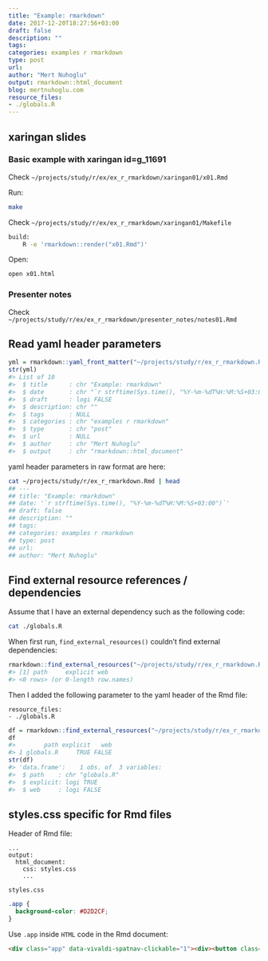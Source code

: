 ```yaml
---
title: "Example: rmarkdown"
date: 2017-12-20T18:27:56+03:00 
draft: false
description: ""
tags:
categories: examples r rmarkdown
type: post
url:
author: "Mert Nuhoglu"
output: rmarkdown::html_document
blog: mertnuhoglu.com
resource_files:
- ./globals.R
---
```


## xaringan slides

### Basic example with xaringan id=g_11691

Check `~/projects/study/r/ex/ex_r_rmarkdown/xaringan01/x01.Rmd`

Run:

```bash
make
```

Check `~/projects/study/r/ex/ex_r_rmarkdown/xaringan01/Makefile`

```bash
build:
	R -e 'rmarkdown::render("x01.Rmd")'
```

Open:

```bash
open x01.html
```

### Presenter notes

Check `~/projects/study/r/ex/ex_r_rmarkdown/presenter_notes/notes01.Rmd`

## Read yaml header parameters

``` r
yml = rmarkdown::yaml_front_matter("~/projects/study/r/ex_r_rmarkdown.Rmd")
str(yml)
#> List of 10
#>  $ title      : chr "Example: rmarkdown"
#>  $ date       : chr "`r strftime(Sys.time(), "%Y-%m-%dT%H:%M:%S+03:00")`"
#>  $ draft      : logi FALSE
#>  $ description: chr ""
#>  $ tags       : NULL
#>  $ categories : chr "examples r rmarkdown"
#>  $ type       : chr "post"
#>  $ url        : NULL
#>  $ author     : chr "Mert Nuhoglu"
#>  $ output     : chr "rmarkdown::html_document"
```

yaml header parameters in raw format are here:

``` bash
cat ~/projects/study/r/ex_r_rmarkdown.Rmd | head 
## ---
## title: "Example: rmarkdown"
## date: '`r strftime(Sys.time(), "%Y-%m-%dT%H:%M:%S+03:00")`'
## draft: false
## description: ""
## tags:
## categories: examples r rmarkdown
## type: post
## url:
## author: "Mert Nuhoglu"
```

## Find external resource references / dependencies

Assume that I have an external dependency such as the following code:

``` bash
cat ./globals.R
```

When first run, `find_external_resources()` couldn't find external dependencies:

``` r
rmarkdown::find_external_resources("~/projects/study/r/ex_r_rmarkdown.Rmd")
#> [1] path     explicit web     
#> <0 rows> (or 0-length row.names)
```

Then I added the following parameter to the yaml header of the Rmd file:

``` 
resource_files:
- ./globals.R
``` 

``` r
df = rmarkdown::find_external_resources("~/projects/study/r/ex_r_rmarkdown.Rmd")
df
#>        path explicit   web
#> 1 globals.R     TRUE FALSE
str(df)
#> 'data.frame':    1 obs. of  3 variables:
#>  $ path    : chr "globals.R"
#>  $ explicit: logi TRUE
#>  $ web     : logi FALSE
```

## styles.css specific for Rmd files

Header of Rmd file:

``` Rmd
...
output:
  html_document:
    css: styles.css
    ...
``` 

`styles.css`

``` css
.app {
  background-color: #D2D2CF;
}
``` 

Use `.app` inside `HTML` code in the Rmd document:

``` html
<div class="app" data-vivaldi-spatnav-clickable="1"><div><button class="get-first">Get first comment</button><div class="comment-details"><h4 class="comment-body">some comment</h4><h4 class="comment-id">1</h4></div></div></div>
``` 


